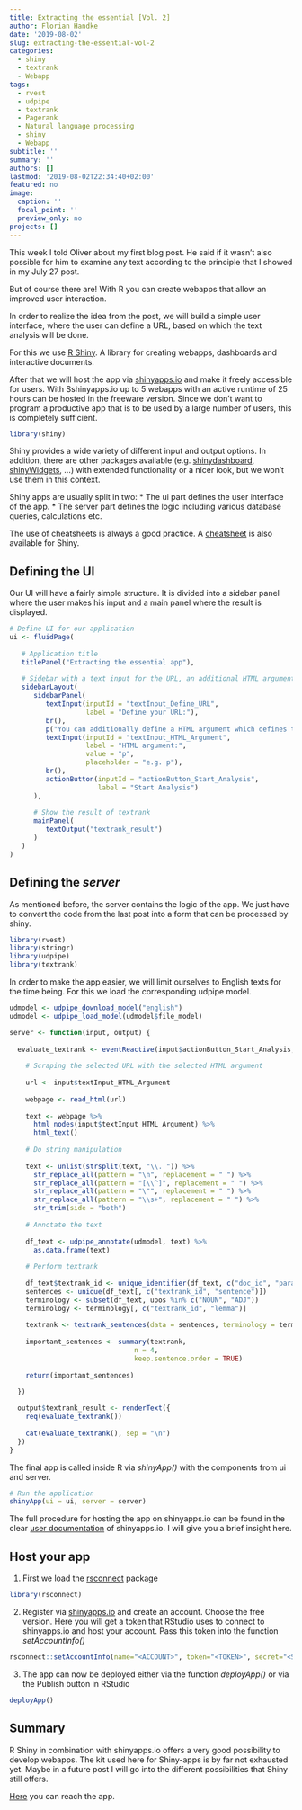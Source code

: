 ```yaml
---
title: Extracting the essential [Vol. 2]
author: Florian Handke
date: '2019-08-02'
slug: extracting-the-essential-vol-2
categories:
  - shiny
  - textrank
  - Webapp
tags: 
  - rvest
  - udpipe
  - textrank
  - Pagerank
  - Natural language processing
  - shiny
  - Webapp
subtitle: ''
summary: ''
authors: []
lastmod: '2019-08-02T22:34:40+02:00'
featured: no
image:
  caption: ''
  focal_point: ''
  preview_only: no
projects: []
---
```


This week I told Oliver about my first blog post. He said if it wasn't also possible for him to examine any text according to the principle that I showed in my July 27 post. 

But of course there are! With R you can create webapps that allow an improved user interaction. 

In order to realize the idea from the post, we will build a simple user interface, where the user can define a URL, based on which the text analysis will be done. 

For this we use [R Shiny](https://shiny.rstudio.com/). A library for creating webapps, dashboards and interactive documents.

After that we will host the app via [shinyapps.io ](https://www.shinyapps.io/) and make it freely accessible for users. With Sshinyapps.io up to 5 webapps with an active runtime of 25 hours can be hosted in the freeware version. Since we don't want to program a productive app that is to be used by a large number of users, this is completely sufficient.

```r
library(shiny)
```

Shiny provides a wide variety of different input and output options. In addition, there are other packages available (e.g. [shinydashboard](https://rstudio.github.io/shinydashboard/), [shinyWidgets](https://github.com/dreamRs/shinyWidgets), ...) with extended functionality or a nicer look, but we won't use them in this context.

Shiny apps are usually split in two:
 * The ui part defines the user interface of the app.
 * The server part defines the logic including various database queries, calculations etc.
 
 The use of cheatsheets is always a good practice. A [cheatsheet](https://shiny.rstudio.com/images/shiny-cheatsheet.pdf) is also available for Shiny.
 
## Defining the UI 

Our UI will have a fairly simple structure. It is divided into a sidebar panel where the user makes his input and a main panel where the result is displayed. 

```r
# Define UI for our application 
ui <- fluidPage(
   
   # Application title
   titlePanel("Extracting the essential app"),
   
   # Sidebar with a text input for the URL, an additional HTML argument and a start button
   sidebarLayout(
      sidebarPanel(
         textInput(inputId = "textInput_Define_URL",
                   label = "Define your URL:"),
         br(),
         p("You can additionally define a HTML argument which defines the HTML dependency."),
         textInput(inputId = "textInput_HTML_Argument",
                   label = "HTML argument:",
                   value = "p",
                   placeholder = "e.g. p"),
         br(),
         actionButton(inputId = "actionButton_Start_Analysis",
                      label = "Start Analysis")
      ),
      
      # Show the result of textrank
      mainPanel(
         textOutput("textrank_result")
      )
   )
)
```

## Defining the *server*

As mentioned before, the server contains the logic of the app. We just have to convert the code from the last post into a form that can be processed by shiny. 

```r
library(rvest)
library(stringr)
library(udpipe)
library(textrank)
```

In order to make the app easier, we will limit ourselves to English texts for the time being. For this we load the corresponding udpipe model.

```r
udmodel <- udpipe_download_model("english")
udmodel <- udpipe_load_model(udmodel$file_model)
```

```r
server <- function(input, output) {
  
  evaluate_textrank <- eventReactive(input$actionButton_Start_Analysis, {
    
    # Scraping the selected URL with the selected HTML argument
    
    url <- input$textInput_HTML_Argument
    
    webpage <- read_html(url)
    
    text <- webpage %>% 
      html_nodes(input$textInput_HTML_Argument) %>% 
      html_text() 
    
    # Do string manipulation
    
    text <- unlist(strsplit(text, "\\. ")) %>% 
      str_replace_all(pattern = "\n", replacement = " ") %>%
      str_replace_all(pattern = "[\\^]", replacement = " ") %>%
      str_replace_all(pattern = "\"", replacement = " ") %>%
      str_replace_all(pattern = "\\s+", replacement = " ") %>%
      str_trim(side = "both") 
    
    # Annotate the text
    
    df_text <- udpipe_annotate(udmodel, text) %>% 
      as.data.frame(text)
    
    # Perform textrank
    
    df_text$textrank_id <- unique_identifier(df_text, c("doc_id", "paragraph_id", "sentence_id"))
    sentences <- unique(df_text[, c("textrank_id", "sentence")])
    terminology <- subset(df_text, upos %in% c("NOUN", "ADJ"))
    terminology <- terminology[, c("textrank_id", "lemma")]
    
    textrank <- textrank_sentences(data = sentences, terminology = terminology)
    
    important_sentences <- summary(textrank, 
                               n = 4,
                               keep.sentence.order = TRUE)
    
    return(important_sentences)

  })
  
  output$textrank_result <- renderText({
    req(evaluate_textrank())
    
    cat(evaluate_textrank(), sep = "\n")
  })
}
```

The final app is called inside R via *shinyApp()* with the components from ui and server.

```r
# Run the application 
shinyApp(ui = ui, server = server)
```

The full procedure for hosting the app on shinyapps.io can be found in the clear [user documentation](https://docs.rstudio.com/shinyapps.io/) of shinyapps.io. I will give you a brief insight here.

## Host your app

1. First we load the [rsconnect](https://github.com/rstudio/rsconnect) package

```r
library(rsconnect)
```

2. Register via [shinyapps.io](https://www.shinyapps.io/) and create an account. Choose the free version. Here you will get a token that RStudio uses to connect to shinyapps.io and host your account. Pass this token into the function *setAccountInfo()*

```r
rsconnect::setAccountInfo(name="<ACCOUNT>", token="<TOKEN>", secret="<SECRET>")
```

3. The app can now be deployed either via the function *deployApp()* or via the Publish button in RStudio

```r
deployApp()
```

## Summary

R Shiny in combination with shinyapps.io offers a very good possibility to develop webapps. The kit used here for Shiny-apps is by far not exhausted yet. Maybe in a future post I will go into the different possibilities that Shiny still offers.

[Here](https://florianswebapps.shinyapps.io/extracting_the_essential/) you can reach the app.
